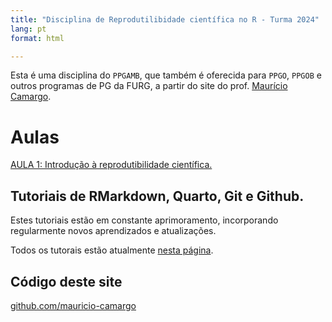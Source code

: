 ```yaml
---
title: "Disciplina de Reprodutilibidade científica no R - Turma 2024"
lang: pt
format: html

---
```


:::{.callout-note}
Esta é uma disciplina do `PPGAMB`, que também é oferecida para `PPGO`, `PPGOB` e outros programas de PG da FURG, a partir do site do prof. [Maurício Camargo](https://mauricio-camargo.github.io/).  
:::


# Aulas

[AULA 1: Introdução à reprodutibilidade científica.](Aula1.html)


<!--
## Sites dos alunos construídos com Quarto e revealjs dentro do RStudio usando o Github:

- [Bruno](https://blinhares94.github.io/repr_furg/)
- [Josiana](https://josianamm.github.io/Reprodutibilidade/)
- [Letícia](https://dentinho09.github.io/reprod_aula/)
- [Marybeth](https://marybethcostilla.github.io/again/)
- [Rosana](https://rosanacosta1995.github.io/air_pollution/)
---
-->


## Tutoriais de RMarkdown, Quarto, Git e Github.

::: aside
Estes tutoriais estão em constante aprimoramento, incorporando regularmente novos aprendizados e atualizações.
:::


Todos os tutorais estão atualmente [nesta página](https://mauricio-camargo.github.io/r-eutilizaveis.html).

<!--
# Tutoriais

[Tutorial instação do RStudio e Git](Integrar_Git_RStudio.html)  
[Tutorial do Quarto - sempre em evolução](Tutorial_Quarto.html)  
[Página de exemplo do Quarto](Pagina_Exemplo.html)
[]()

---
::: aside
O site pode ser clonado do Github para o RStudio. Entre no repositório do site no Github e clique em "clonar".
:::

-->

## Código deste site

[github.com/mauricio-camargo](https://github.com/mauricio-camargo/reprodu2023)

<!-- 

# Aulas e apresentações

::: aside
As aulas são atualizadas eventualmente.
:::

[Aula inicial](Aula1.html)  
[Aula $\LaTeX$](Aula_Latex.html)  

---
-->


<!--
# Tarefas

::: aside
As tarefas serão verificadas durante as aulas.
:::

[Tarefa 1](Tarefa1.html)  
[Tarefa 2](Tarefa2.html)  
[Tarefa 3](Tarefa3.html)  
[Tarefa 4](Tarefa4.html)  
-->

